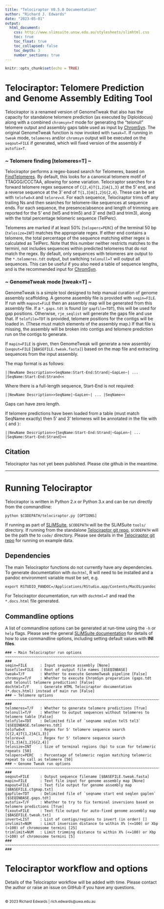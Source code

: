 ```yaml
---
title: "Telociraptor V0.5.0 Documentation"
author: "Richard J. Edwards"
date: "2023-05-01"
output:
  html_document:
    css: http://www.slimsuite.unsw.edu.au/stylesheets/slimhtml.css
    toc: true
    toc_float: true
    toc_collapsed: false
    toc_depth: 3
    number_sections: true
---
```



```r
knitr::opts_chunk$set(echo = TRUE)
```


<a name="Top" />


# Telociraptor: Telomere Prediction and Genome Assembly Editing Tool

Telociraptor is a renamed version of GenomeTweak that also has the capacity for standalone telomere prediction (as
executed by Diploidocus) along with a combined `chromsyn=T` mode for generating the "telonull" telomere output and
assembly gaps table used as input by [ChromSyn](https://github.com/slimsuite/chromsyn). The original GenomeTweak
function is now invoked with `tweak=T`. If running in `tweak` mode, `telomeres` and/or `chromsyn` output will be
executed on the `seqout=FILE` if generated, which will fixed version of the assembly if `autofix=T`.

### ~ Telomere finding [telomeres=T] ~ ###

Telociraptor performs a regex-based search for Telomeres, based on [FindTelomeres](https://github.com/JanaSperschneider/FindTelomeres).
By default, this looks for a canonical telomere motif of TTAGGG/CCCTAA, allowing for some variation. Telociraptor
searches for a forward telomere regex sequence of `C{2,4}T{1,2}A{1,3}` at the 5' end, and a reverse sequence at the
3' end of `T{1,3}A{1,2}G{2,4}`. These can be set with `telofwd=X` and `telorev=X`. For each sequence, Telociraptor
trims off any trailing Ns and then searches for telomere-like sequences at sequence ends. For each sequence, the
presence/absence and length of trimming are reported for the 5' end (tel5 and trim5) and 3' end (tel3 and trim3),
along with the total percentage telomeric sequence (TelPerc).

Telomeres are marked if at least 50% (`teloperc=PERC`) of the terminal 50 bp (`telosize=INT`) matches the appropriate
regex. If either end contains a telomere, the total percentage of the sequence matching either regex is calculated as
TelPerc. Note that this number neither restricts matches to the termini, not includes sequences within predicted
telomeres that do not match the regex. By default, only sequences with telomeres are output to the `*.telomeres.tdt`
output, but switching `telonull=T` will output all sequences. This can be useful if you also need a table of sequence
lengths, and is the recommended input for [ChromSyn](https://github.com/slimsuite/chromsyn).

### ~ GenomeTweak mode [tweak=T] ~ ###

GenomeTweak is a simple tool designed to help manual curation of genome assembly scaffolding. A genome assembly file
is provided with `seqin=FILE`. If run with `mapout=FiLE` then an assembly map will be generated from this assembly
file. If a `*.gaps.tdt` is found (or `gapfile=TDT`), this will be used for gap positions. Otherwise, `rje_seqlist`
will generate the gaps file and use that. If `telofile=TDT` is provided, telomere positions for the contigs will be
loaded in. (These must match elements of the assembly map.) If that file is missing, the assembly will be broken into
contigs and telomere prediction run on the contigs to generate.

If `mapin=FILE` is given, then GenomeTweak will generate a new assembly (`seqout=FILE` [`$BASEFILE.tweak.fasta]`)
based on the map file and extracting sequences from the input assembly.

The map format is as follows:

```
||NewName Description>>SeqName:Start-End:Strand|~GapLen~| ... |SeqName:Start-End:Strand<<
```

Where there is a full-length sequence, Start-End is not required:

```
||NewName Description>>SeqName|~GapLen~| ... |SeqName<<
```

Gaps can have zero length.

If telomere predictions have been loaded from a table (must match SeqName exactly) then 5' and 3' telomeres will be
annotated in the file with `{` and `}`:

```
||NewName Description>>{SeqName:Start-End:Strand|~GapLen~| ... |SeqName:Start-End:Strand}<<
```

## Citation

Telociraptor has not yet been published. Please cite github in the meantime.

---

# Running Telociraptor

Telociraptor is written in Python 2.x or Python 3.x and can be run directly from the commandline:

    python $CODEPATH/telociraptor.py [OPTIONS]

If running as part of [SLiMSuite](http://slimsuite.blogspot.com/), `$CODEPATH` will be the SLiMSuite `tools/`
directory. If running from the standalone [Telociraptor git repo](https://github.com/slimsuite/telociraptor), `$CODEPATH`
will be the path the to `code/` directory. Please see details in the [Telociraptor git repo](https://github.com/slimsuite/telociraptor)
for running on example data.

## Dependencies

The main Telociraptor functions do not currently have any dependencies. To generate documentation with `dochtml`,
R will need to be installed and a pandoc environment variable must be set, e.g.

    export RSTUDIO_PANDOC=/Applications/RStudio.app/Contents/MacOS/pandoc

For Telociraptor documentation, run with `dochtml=T` and read the `*.docs.html` file generated.

## Commandline options

A list of commandline options can be generated at run-time using the `-h` or `help` flags. Please see the general
[SLiMSuite documentation](http://slimsuite.blogspot.com/2013/08/command-line-options.html) for details of how to
use commandline options, including setting default values with **INI files**.

```
### ~ Main Telociraptor run options ~~~~~~~~~~~~~~~~~~~~~~~~~~~~~~~~~~~~~~~~~~~~~~~~~~~~~~~~~~~~~~~~~~~~~~~~~~~~~ ###
seqin=FILE      : Input sequence assembly [None]
basefile=FILE   : Root of output file names [$SEQINBASE]
tweak=T/F       : Whether to execute GenomeTweak pipeline [False]
chromsyn=T/F    : Whether to execute ChromSyn preparation (gaps.tdt and telonull telomere prediction) [False]
dochtml=T/F     : Generate HTML Telociraptor documentation (*.docs.html) instead of main run [False]
### ~ Telomere options ~~~~~~~~~~~~~~~~~~~~~~~~~~~~~~~~~~~~~~~~~~~~~~~~~~~~~~~~~~~~~~~~~~~~~~~~~~~~~~~~~~~~~~~~~~ ###
telomeres=T/F   : Whether to generate telomere predictions [True]
telonull=T/F    : Whether to output sequences without telomeres to telomere table [False]
telofile=TDT    : Delimited file of `seqname seqlen tel5 tel3` [$SEQINBASE.telomeres.tdt]
telofwd=X       : Regex for 5' telomere sequence search [C{2,4}T{1,2}A{1,3}]
telorev=X       : Regex for 5' telomere sequence search [T{1,3}A{1,2}G{2,4}]
telosize=INT    : Size of terminal regions (bp) to scan for telomeric repeats [50]
teloperc=PERC   : Percentage of telomeric region matching telomeric repeat to call as telomere [50]
### ~ Genome Tweak run options ~~~~~~~~~~~~~~~~~~~~~~~~~~~~~~~~~~~~~~~~~~~~~~~~~~~~~~~~~~~~~~~~~~~~~~~~~~~~~~~~~~ ###
seqout=FILE     : Output sequence filename [$BASEFILE.tweak.fasta]
mapin=FILE      : Text file input for genome assembly map [None]
mapout=FILE     : Text file output for genome assembly map [$BASEFILE.ctgmap.txt]
gapfile=TDT     : Delimited file of `seqname start end seqlen gaplen` [$SEQINBASE.gaps.tdt]
autofix=T/F     : Whether to try to fix terminal inversions based on telomere predictions [True]
fixout=FILE     : Text file output for auto-fixed genome assembly map [$BASEFILE.tweak.txt]
invert=LIST     : List of contigs/regions to invert (in order) []
invlimit=NUM    : Limit inversion distance to within X% (<=100) or Xbp (>100) of chromosome termini [25]
trimlimit=NUM   : Limit trimming distance to within X% (<=100) or Xbp (>100) of chromosome termini [5]
### ~~~~~~~~~~~~~~~~~~~~~~~~~~~~~~~~~~~~~~~~~~~~~~~~~~~~~~~~~~~~~~~~~~~~~~~~~~~~~~~~~~~~~~~~~~~~~~~~~~~~~~~~~~~~~ ###
```

# Telociraptor workflow and options

Details of the Telociraptor workflow will be added with time. Please contact the author or raise an issue on
GitHub if you have any questions.




<br>
<small>&copy; 2023 Richard Edwards | rich.edwards@uwa.edu.au</small>
